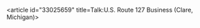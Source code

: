 <article id="33025659" title=Talk:U.S. Route 127 Business (Clare, Michigan)>
	<talkpage id="33025659" title="Talk:U.S. Route 127 Business (Clare, Michigan)">
{{USRD|type=US|state=MI|class=redirect}}
	</talkpage>
</article>